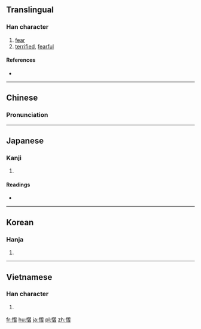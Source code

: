 ==Translingual==

===Han character===
{{Han char|rn=61|rad=心|as=11|sn=14|four=97062|canj=PSMA|ids=⿰忄習}}

# [[fear]]
# [[terrified]], [[fearful]]

====References====
* {{Han ref|kx=0400.110|dkj=11143|dj=0740.060|hdz=42348.090|uh=6174|ud=24948|bh=E1CD|bd=57805}}

----

==Chinese==
{{zh-forms}}

===Pronunciation===
{{zh-pron
|m=shè
|c=zip3
|mc=y
|oc=y
|ma=
|cat=n,a
}}

----

==Japanese==

===Kanji===
{{ja-kanji|grade=|rs=心11}}

# {{defn|lang=ja|sort=心11}}

====Readings====
* {{ja-readings|on=[[しょう]] (shō), [[しゅう]] (shū)|kun=[[おそれる]] (osoreru)}}

----

==Korean==

===Hanja===
{{ko-hanja|hangeul=[[습]], [[접]]|eumhun=|rv=seup, jeop|mr=sŭp, chŏp|y=sup, cep}}

# {{defn|lang=ko|sort=心11}}

----

==Vietnamese==

===Han character===
{{vi-readings|rs=心11| hanviet = [[tiệp]], [[điệp]]}}

# {{defn|lang=vi|sort=心11}}

[[fr:慴]]
[[hu:慴]]
[[ja:慴]]
[[pl:慴]]
[[zh:慴]]